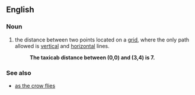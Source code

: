 ==English==

===Noun===
{{en-noun|head=[[taxicab]] [[distance]]}}

# {{mathematics}} the distance between two points located on a [[grid]], where the only path allowed is [[vertical]] and [[horizontal]] lines.
#:'''The taxicab distance between (0,0) and (3,4) is 7.'''

===See also===
*[[as the crow flies]]